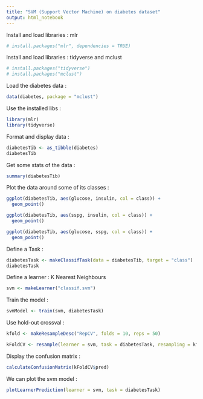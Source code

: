 ```yaml
---
title: "SVM (Support Vector Machine) on diabetes dataset"
output: html_notebook
---
```


Install and load libraries : mlr

```r
# install.packages("mlr", dependencies = TRUE)
```

Install and load libraries : tidyverse and mclust

```r
# install.packages("tidyverse")
# install.packages("mclust")
```

Load the diabetes data :

```r
data(diabetes, package = "mclust")
```

Use the installed libs :

```r
library(mlr)
library(tidyverse)
```

Format and display data : 

```r
diabetesTib <- as_tibble(diabetes)
diabetesTib
```

Get some stats of the data :

```r
summary(diabetesTib)
```

Plot the data around some of its classes :

```r
ggplot(diabetesTib, aes(glucose, insulin, col = class)) +
  geom_point()
```
```r
ggplot(diabetesTib, aes(sspg, insulin, col = class)) +
  geom_point()
```

```r
ggplot(diabetesTib, aes(glucose, sspg, col = class)) +
  geom_point()
```

Define a Task : 

```r
diabetesTask <- makeClassifTask(data = diabetesTib, target = "class")
diabetesTask

```

Define a learner : K Nearest Neighbours

```r
svm <- makeLearner("classif.svm")
```

Train the model :

```r
svmModel <- train(svm, diabetesTask)
```

Use hold-out crossval :

```r
kfold <- makeResampleDesc("RepCV", folds = 10, reps = 50)
```

```r
kFoldCV <- resample(learner = svm, task = diabetesTask, resampling = kfold)
```

Display the confusion matrix :

```r
calculateConfusionMatrix(kFoldCV$pred)
```
We can plot the svm model :

```r
plotLearnerPrediction(learner = svm, task = diabetesTask)

```

